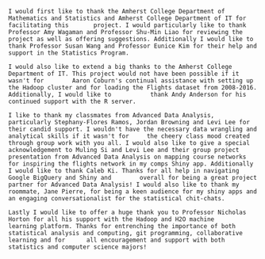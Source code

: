 |
    I would first like to thank the Amherst College Department of Mathematics and Statistics and Amherst College Department of IT for facilitating this       project. I would particularly like to thank Professor Amy Wagaman and Professor Shu-Min Liao for reviewing the project as well as offering suggestions. Additionally I would like to thank Professor Susan Wang and Professor Eunice Kim for their help and support in the Statistics Program. 
    
    I would also like to extend a big thanks to the Amherst College Department of IT. This project would not have been possible if it wasn't for        Aaron Coburn's continual assistance with setting up the Hadoop cluster and for loading the Flights dataset from 2008-2016. Additionally, I would like to           thank Andy Anderson for his continued support with the R server. 
    
    I like to thank my classmates from Advanced Data Analysis,     particularly Stephany-Flores Ramos, Jordan Browning and Levi Lee for their candid support. I wouldn't have the necessary data wrangling and analytical skills if it wasn't for     the cheery class mood created through group work with you all. I would also like to give a special acknowledgement to Muling Si and Levi Lee and their group project presentation from Advanced Data Analysis on mapping course networks for inspiring the flights network in my comps Shiny app. Additionally I would like to thank Caleb Ki. Thanks for all help in navigating Google BigQuery and Shiny and        overall for being a great project partner for Advanced Data Analysis! I would also like to thank my roommate, Jane Pierre, for being a keen audience for my shiny apps and an engaging conversationalist for the statistical chit-chats. 

    Lastly I would like to offer a huge thank you to Professor Nicholas Horton for all his support with the Hadoop and H2O machine       learning platform. Thanks for entrenching the importance of both statistical analysis and computing, git programming, collaborative learning and for      all encouragement and support with both statistics and computer science majors!  
  